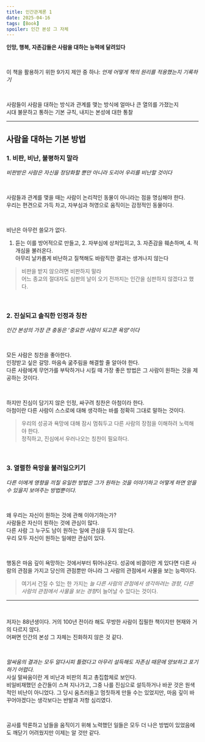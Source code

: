 ```yaml
---
title: 인간관계론 1
date: 2025-04-16
tags: [Book]
spoiler: 인간 본성 그 자체
---
```


**인망, 행복, 자존감들은 사람을 대하는 능력에 달려있다**

&nbsp;

이 책을 활용하기 위한 9가지 제안 중 하나: _언제 어떻게 책의 원리를 적용했는지 기록하기_

&nbsp;

사람들이 사람을 대하는 방식과 관계를 맺는 방식에 얼마나 큰 열의를 가졌는지  
시대 불문하고 통하는 기본 규칙, 내지는 본성에 대한 통찰

---

## 사람을 대하는 기본 방법
### 1. 비판, 비난, 불평하지 말라
_비판받은 사람은 자신을 정당화할 뿐만 아니라 도리어 우리를 비난할 것이다_

&nbsp;

사람들과 관계를 맺을 때는 사람이 논리적인 동물이 아니라는 점을 명심해야 한다.  
우리는 편견으로 가득 차고, 자부심과 허영으로 움직이는 감정적인 동물이다.

&nbsp;

비난은 아무런 쓸모가 없다.  
1. 듣는 이를 방어적으로 만들고, 2. 자부심에 상처입히고, 3. 자존감을 훼손하며, 4. 적개심을 불러온다.  
아무리 날카롭게 비난하고 질책해도 바람직한 결과는 생겨나지 않는다

> 비판을 받지 않으려면 비판하지 말라  
> 어느 종교의 절대자도 심판의 날이 오기 전까지는 인간을 심판하지 않겠다고 했다.

&nbsp;

### 2. 진실되고 솔직한 인정과 칭찬
_인간 본성의 가장 큰 충동은 ‘중요한 사람이 되고픈 욕망’이다_

&nbsp;

모든 사람은 칭찬을 좋아한다.  
인정받고 싶은 갈망. 마음속 굶주림을 해결할 줄 알아야 한다.  
다른 사람에게 무언가를 부탁하거나 시킬 때 가장 좋은 방법은 그 사람이 원하는 것을 제공하는 것이다.

&nbsp;

하지만 진심이 담기지 않은 인정, 싸구려 칭찬은 아첨이라 한다.  
아첨이란 다른 사람이 스스로에 대해 생각하는 바를 정확히 그대로 말하는 것이다.

> 우리의 성공과 욕망에 대해 잠시 멈춰두고 다른 사람의 장점을 이해하려 노력해야 한다.  
> 정직하고, 진심에서 우러나오는 칭찬이 필요하다.

&nbsp;

### 3. 열렬한 욕망을 불러일으키기
_다른 이에게 영향을 끼칠 유일한 방법은 그가 원하는 것을 이야기하고 어떻게 하면 얻을 수 있을지 보여주는 방법뿐이다._

&nbsp;

왜 우리는 자신이 원하는 것에 관해 이야기하는가?  
사람들은 자신이 원하는 것에 관심이 많다.  
다른 사람 그 누구도 남이 원하는 일에 관심을 두지 않는다.  
우리 모두 자신이 원하는 일에만 관심이 있다.

&nbsp;

행동은 마음 깊이 욕망하는 것에서부터 튀어나온다.
성공에 비결이란 게 있다면 다른 사람의 관점을 가지고 당신의 관점뿐만 아니라 그 사람의 관점에서 사물을 보는 능력이다.

> 여기서 건질 수 있는 한 가지는 *늘 다른 사람의 관점에서 생각하려는 경향, 다른 사람의 관점에서 사물을 보는 경향*이 늘어날 수 있다는 것이다.

---

&nbsp;

저자는 88년생이다. 거의 100년 전이라 해도 무방한 사람이 집필한 책이지만 현재와 거의 다르지 않다.  
어쩌면 인간의 본성 그 자체는 진화하지 않은 것 같다.

&nbsp;

_말싸움의 결과는 모두 알다시피 틀렸다고 아무리 설득해도 자존심 때문에 양보하고 포기하기 어렵다._  
사실 말싸움이란 게 비난과 비판의 최고 총집합체로 보인다.  
비일비재했던 순간들이 스쳐 지나가고, 그중 나를 진심으로 설득하거나 바꾼 것은 원색적인 비난이 아니었다. 그 당시 움츠러들고 멈칫하게 만들 수는 있었지만, 마음 깊이 바꾸어야겠다는 생각보다는 반발과 저항 심리였다.

&nbsp;

공사를 막론하고 남들을 움직이기 위해 노력했던 일들은 모두 더 나은 방법이 있었음에도 깨닫기 어려웠지만 이제는 알 것만 같다.
